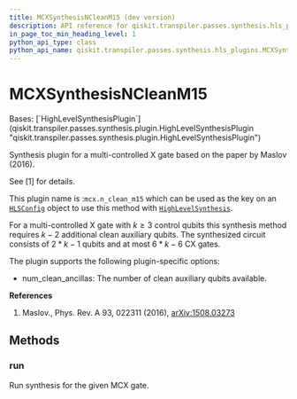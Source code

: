 ```yaml
---
title: MCXSynthesisNCleanM15 (dev version)
description: API reference for qiskit.transpiler.passes.synthesis.hls_plugins.MCXSynthesisNCleanM15 in the dev version of qiskit
in_page_toc_min_heading_level: 1
python_api_type: class
python_api_name: qiskit.transpiler.passes.synthesis.hls_plugins.MCXSynthesisNCleanM15
---
```


# MCXSynthesisNCleanM15

<Class id="qiskit.transpiler.passes.synthesis.hls_plugins.MCXSynthesisNCleanM15" isDedicatedPage={true} github="https://github.com/Qiskit/qiskit/tree/stable/1.3/qiskit/transpiler/passes/synthesis/hls_plugins.py#L938-L978" signature="qiskit.transpiler.passes.synthesis.hls_plugins.MCXSynthesisNCleanM15" modifiers="class">
  Bases: [`HighLevelSynthesisPlugin`](qiskit.transpiler.passes.synthesis.plugin.HighLevelSynthesisPlugin "qiskit.transpiler.passes.synthesis.plugin.HighLevelSynthesisPlugin")

  Synthesis plugin for a multi-controlled X gate based on the paper by Maslov (2016).

  See \[1] for details.

  This plugin name is :`mcx.n_clean_m15` which can be used as the key on an [`HLSConfig`](qiskit.transpiler.passes.HLSConfig "qiskit.transpiler.passes.HLSConfig") object to use this method with [`HighLevelSynthesis`](qiskit.transpiler.passes.HighLevelSynthesis "qiskit.transpiler.passes.HighLevelSynthesis").

  For a multi-controlled X gate with $k\ge 3$ control qubits this synthesis method requires $k - 2$ additional clean auxiliary qubits. The synthesized circuit consists of $2 * k - 1$ qubits and at most $6 * k - 6$ CX gates.

  The plugin supports the following plugin-specific options:

  *   num\_clean\_ancillas: The number of clean auxiliary qubits available.

  **References**

  1.  Maslov., Phys. Rev. A 93, 022311 (2016), [arXiv:1508.03273](https://arxiv.org/pdf/1508.03273)

  ## Methods

  ### run

  <Function id="qiskit.transpiler.passes.synthesis.hls_plugins.MCXSynthesisNCleanM15.run" github="https://github.com/Qiskit/qiskit/tree/stable/1.3/qiskit/transpiler/passes/synthesis/hls_plugins.py#L960-L978" signature="run(high_level_object, coupling_map=None, target=None, qubits=None, **options)">
    Run synthesis for the given MCX gate.
  </Function>
</Class>

